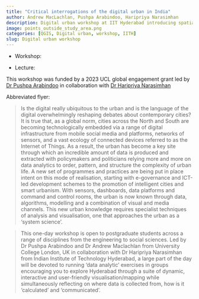 ```yaml
---
title: "Critical interrogations of the digital urban in India"
author: Andrew MacLachlan, Pushpa Arabindoo, Haripriya Narasimhan
description: Digital urban workshop at IIT Hyderabad introducing spatial data, QGIS and basic operataions such as spatial joins and spatial subsets. 
image: points_outside_study_area.png
categories: [QGIS, Digital urban, workshop, IITH]
slug: Digital urban workshop
---
```


* Workshop: [<i class="ai ai-open-materials"></i>](https://andrewmaclachlan.github.io/digital-urban-hyderabad/) [<i class="fa-brands fa-github"></i>](https://github.com/andrewmaclachlan/digital-urban-hyderabad)

* Lecture: [<i class="fa-solid fa-person-chalkboard"></i>](https://andrewmaclachlan.github.io/digital-urban-hyderabad-lecture/Pedagogic%20Challenges%202%20Urban%20Systems%20Science.html#/title-slide) [<i class="fa-brands fa-github"></i>](https://github.com/andrewmaclachlan/digital-urban-hyderabad-lecture)

This workshop was funded by a 2023 UCL global engagement grant led by [Dr Pushpa Arabindoo](https://www.ucl.ac.uk/geography/pushpa-arabindoo) in collaboration with [Dr Haripriya Narasimhan](https://www.iith.ac.in/la/haripriya/) 

Abbreviated flyer:

> Is the digital really ubiquitous to the urban and is the language of the digital overwhelmingly reshaping debates about contemporary cities? It is true that, as a global norm, cities across the North and South are becoming technologically embedded via a range of digital infrastructure from mobile social media and platforms, networks of sensors, and a vast ecology of connected devices referred to as the Internet of Things. As a result, the urban has become a key site through which an incredible amount of data is produced and extracted with policymakers
and politicians relying more and more on data analytics to order, pattern, and structure the complexity of urban life. A new set of programmes and practices are being put in place intent on this mode of realisation, starting with e-governance and ICT-led development schemes to the promotion of intelligent cities and smart urbanism. With sensors, dashboards, data platforms and command and control rooms, the urban is now known through data, algorithms, modelling and a combination of visual and media channels. This new urban knowledge requires specialist techniques of analysis and visualisation, one that approaches the
urban as a ‘system science’. 

> This one-day workshop is open to postgraduate students across a range of disciplines from the engineering to social sciences. Led by Dr Pushpa Arabindoo and Dr Andrew Maclachlan from University College London, UK in collaboration with Dr Haripriya Narasimhan from Indian Institute of Technology Hyderabad, a large part of the day will be devoted to running ‘data analytic’ exercises in groups encouraging you to explore Hyderabad through a suite of dynamic, interactive and user-friendly visualisation/mapping while simultaneously reflecting on where data is collected from, how is it ‘calculated’ and ‘communicated’.


